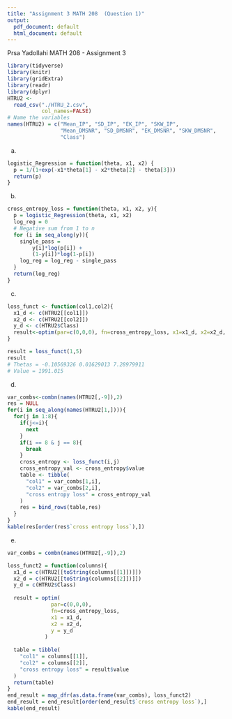 ```yaml
---
title: "Assignment 3 MATH 208  (Question 1)"
output:
  pdf_document: default
  html_document: default
---
```

Prsa Yadollahi \newline
260869949 \newline
MATH 208 - Assignment 3\newline



```r
library(tidyverse)
library(knitr)
library(gridExtra)
library(readr)
library(dplyr)
HTRU2 <- 
  read_csv("./HTRU_2.csv",
           col_names=FALSE)
# Name the variables
names(HTRU2) = c("Mean_IP", "SD_IP", "EK_IP", "SKW_IP",
                 "Mean_DMSNR", "SD_DMSNR", "EK_DMSNR", "SKW_DMSNR", 
                 "Class")
```


(a)
```r
logistic_Regression = function(theta, x1, x2) {
  p = 1/(1+exp(-x1*theta[1] - x2*theta[2] - theta[3]))
  return(p)
}
```


(b)
```r
cross_entropy_loss = function(theta, x1, x2, y){
  p = logistic_Regression(theta, x1, x2)
  log_reg = 0
  # Negative sum from 1 to n
  for (i in seq_along(y)){
    single_pass = 
        y[i]*log(p[i]) + 
        (1-y[i])*log(1-p[i])
    log_reg = log_reg - single_pass
  }
  return(log_reg)
}
```


(c)
```r
loss_funct <- function(col1,col2){
  x1_d <- c(HTRU2[[col1]])
  x2_d <- c(HTRU2[[col2]])
  y_d <- c(HTRU2$Class)
  result<-optim(par=c(0,0,0), fn=cross_entropy_loss, x1=x1_d, x2=x2_d, y=y_d)
}

result = loss_funct(1,5)
result
# Thetas = -0.10569326 0.01629013 7.28979911
# Value = 1991.015
```

(d)
```r
var_combs<-combn(names(HTRU2[,-9]),2)
res = NULL
for(i in seq_along(names(HTRU2[1,]))){
  for(j in 1:8){
    if(j<=i){
      next
    }
    if(i == 8 & j == 8){
      break
    }
    cross_entropy <- loss_funct(i,j)
    cross_entropy_val <- cross_entropy$value
    table <- tibble(
      "col1" = var_combs[1,i],
      "col2" = var_combs[2,i],
      "cross entropy loss" = cross_entropy_val
    )
    res = bind_rows(table,res)
  }
}
kable(res[order(res$`cross entropy loss`),])
```

(e)
```r
var_combs = combn(names(HTRU2[,-9]),2)

loss_funct2 = function(columns){
  x1_d = c(HTRU2[[toString(columns[[1]])]])
  x2_d = c(HTRU2[[toString(columns[[2]])]])
  y_d = c(HTRU2$Class)
  
  result = optim(
              par=c(0,0,0),
              fn=cross_entropy_loss,
              x1 = x1_d,
              x2 = x2_d,
              y = y_d
            )
  
  table = tibble(
    "col1" = columns[[1]],
    "col2" = columns[[2]],
    "cross entropy loss" = result$value
  )
  return(table)
}
end_result = map_dfr(as.data.frame(var_combs), loss_funct2)
end_result = end_result[order(end_result$`cross entropy loss`),]
kable(end_result)
```































